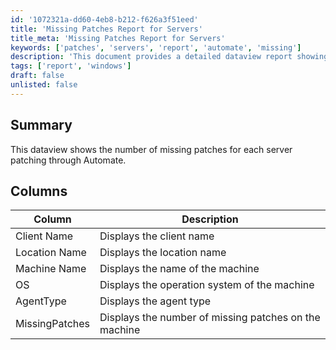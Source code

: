 ```yaml
---
id: '1072321a-dd60-4eb8-b212-f626a3f51eed'
title: 'Missing Patches Report for Servers'
title_meta: 'Missing Patches Report for Servers'
keywords: ['patches', 'servers', 'report', 'automate', 'missing']
description: 'This document provides a detailed dataview report showing the number of missing patches for each server managed through ConnectWise Automate. It includes essential columns such as client name, location name, machine name, operating system, agent type, and the count of missing patches.'
tags: ['report', 'windows']
draft: false
unlisted: false
---
```

## Summary

This dataview shows the number of missing patches for each server patching through Automate.

## Columns

| Column          | Description                                      |
|-----------------|--------------------------------------------------|
| Client Name     | Displays the client name                         |
| Location Name   | Displays the location name                       |
| Machine Name    | Displays the name of the machine                 |
| OS              | Displays the operation system of the machine     |
| AgentType       | Displays the agent type                          |
| MissingPatches  | Displays the number of missing patches on the machine |












